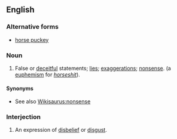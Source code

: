 ==English==

===Alternative forms===
* [[horse puckey]]

===Noun===
{{en-noun|sg=[[horse]] [[hockey]]|-}}

# {{slang|euphemistic}} False or [[deceitful]] statements; [[lie]]s; [[exaggeration]]s; [[nonsense]]. (a [[euphemism]] for ''[[horseshit]]'').

====Synonyms====
* See also [[Wikisaurus:nonsense]]

===Interjection===
{{en-interj}}

# An expression of [[disbelief]] or [[disgust]].